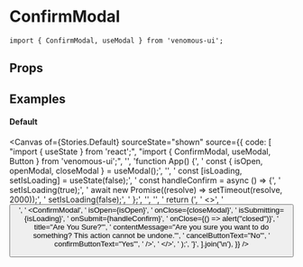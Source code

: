
<Meta of={Stories} />

# ConfirmModal

```tsx
import { ConfirmModal, useModal } from 'venomous-ui';
```

## Props

<Controls />

## Examples

#### Default

<Canvas
  of={Stories.Default}
  sourceState="shown"
  source={{
    code: [
      "import { useState } from 'react';",
      "import { ConfirmModal, useModal, Button } from 'venomous-ui';",
      '',
      'function App() {',
      '  const { isOpen, openModal, closeModal } = useModal();',
      '',
      '  const [isLoading, setIsLoading] = useState(false);',
      '  const handleConfirm = async () => {',
      '    setIsLoading(true);',
      '    await new Promise((resolve) => setTimeout(resolve, 2000));',
      '    setIsLoading(false);',
      '  };',
      '',
      '',
      '  return (',
      '    <>',
      '      <Button text="Open Modal" onClick={openModal} />',
      '      <ConfirmModal',
      '        isOpen={isOpen}',
      '        onClose={closeModal}',
      '        isSubmitting={isLoading}',
      '        onSubmit={handleConfirm}',
      '        onClose={() => alert("closed")}',
      '        title="Are You Sure?"',
      '        contentMessage="Are you sure you want to do something? This action cannot be undone."',
      '        cancelButtonText="No"',
      '        confirmButtonText="Yes"',
      '      />',
      '    </>',
      '  );',
      '}',
    ].join('\n'),
  }}
/>
